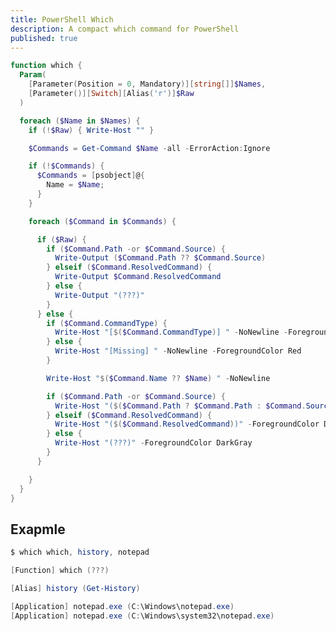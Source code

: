 ```yaml
---
title: PowerShell Which
description: A compact which command for PowerShell
published: true
---
```


```powershell
function which {
  Param(
    [Parameter(Position = 0, Mandatory)][string[]]$Names,
    [Parameter()][Switch][Alias('r')]$Raw
  )

  foreach ($Name in $Names) {
    if (!$Raw) { Write-Host "" }

    $Commands = Get-Command $Name -all -ErrorAction:Ignore

    if (!$Commands) {
      $Commands = [psobject]@{
        Name = $Name;
      }
    }

    foreach ($Command in $Commands) {

      if ($Raw) {
        if ($Command.Path -or $Command.Source) {
          Write-Output ($Command.Path ?? $Command.Source)
        } elseif ($Command.ResolvedCommand) {
          Write-Output $Command.ResolvedCommand
        } else {
          Write-Output "(???)"
        }
      } else {
        if ($Command.CommandType) {
          Write-Host "[$($Command.CommandType)] " -NoNewline -ForegroundColor Green
        } else {
          Write-Host "[Missing] " -NoNewline -ForegroundColor Red
        }

        Write-Host "$($Command.Name ?? $Name) " -NoNewline

        if ($Command.Path -or $Command.Source) {
          Write-Host "($($Command.Path ? $Command.Path : $Command.Source))" -ForegroundColor DarkGray
        } elseif ($Command.ResolvedCommand) {
          Write-Host "($($Command.ResolvedCommand))" -ForegroundColor DarkGray
        } else {
          Write-Host "(???)" -ForegroundColor DarkGray
        }
      }

    }
  }
}
```

## Exapmle

```powershell
$ which which, history, notepad

[Function] which (???)

[Alias] history (Get-History)

[Application] notepad.exe (C:\Windows\notepad.exe)
[Application] notepad.exe (C:\Windows\system32\notepad.exe)
```
